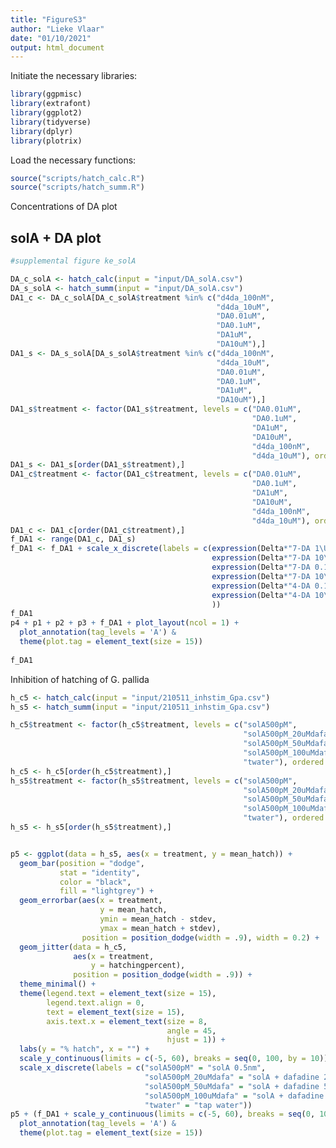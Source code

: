 ```yaml
---
title: "FigureS3"
author: "Lieke Vlaar"
date: "01/10/2021"
output: html_document
---
```


Initiate the necessary libraries:

```r
library(ggpmisc)
library(extrafont)
library(ggplot2)
library(tidyverse)
library(dplyr)
library(plotrix)
```

Load the necessary functions:

```r
source("scripts/hatch_calc.R")
source("scripts/hatch_summ.R")
```

Concentrations of DA plot

## solA + DA plot

```r
#supplemental figure ke_solA

DA_c_solA <- hatch_calc(input = "input/DA_solA.csv")
DA_s_solA <- hatch_summ(input = "input/DA_solA.csv")
DA1_c <- DA_c_solA[DA_c_solA$treatment %in% c("d4da_100nM",
                                              "d4da_10uM",
                                              "DA0.01uM",
                                              "DA0.1uM",
                                              "DA1uM",
                                              "DA10uM"),] 
DA1_s <- DA_s_solA[DA_s_solA$treatment %in% c("d4da_100nM",
                                              "d4da_10uM",
                                              "DA0.01uM",
                                              "DA0.1uM",
                                              "DA1uM",
                                              "DA10uM"),]
DA1_s$treatment <- factor(DA1_s$treatment, levels = c("DA0.01uM",
                                                      "DA0.1uM",
                                                      "DA1uM",
                                                      "DA10uM",
                                                      "d4da_100nM",
                                                      "d4da_10uM"), ordered = TRUE)
DA1_s <- DA1_s[order(DA1_s$treatment),]
DA1_c$treatment <- factor(DA1_c$treatment, levels = c("DA0.01uM",
                                                      "DA0.1uM",
                                                      "DA1uM",
                                                      "DA10uM",
                                                      "d4da_100nM",
                                                      "d4da_10uM"), ordered = TRUE)
DA1_c <- DA1_c[order(DA1_c$treatment),]
f_DA1 <- range(DA1_c, DA1_s)
f_DA1 <- f_DA1 + scale_x_discrete(labels = c(expression(Delta*"7-DA 1\U03BCM"),
                                             expression(Delta*"7-DA 10\U03BCM"),
                                             expression(Delta*"7-DA 0.1\U03BCM"),
                                             expression(Delta*"7-DA 10\U03BCM"),
                                             expression(Delta*"4-DA 0.1\U03BCM"),
                                             expression(Delta*"4-DA 10\U03BCM")
                                             ))
f_DA1
p4 + p1 + p2 + p3 + f_DA1 + plot_layout(ncol = 1) +
  plot_annotation(tag_levels = 'A') & 
  theme(plot.tag = element_text(size = 15))
  
f_DA1
```


Inhibition of hatching of G. pallida

```r

h_c5 <- hatch_calc(input = "input/210511_inhstim_Gpa.csv")
h_s5 <- hatch_summ(input = "input/210511_inhstim_Gpa.csv")

h_c5$treatment <- factor(h_c5$treatment, levels = c("solA500pM",
                                                    "solA500pM_20uMdafa",
                                                    "solA500pM_50uMdafa",
                                                    "solA500pM_100uMdafa",
                                                    "twater"), ordered = TRUE)
h_c5 <- h_c5[order(h_c5$treatment),]
h_s5$treatment <- factor(h_s5$treatment, levels = c("solA500pM",
                                                    "solA500pM_20uMdafa",
                                                    "solA500pM_50uMdafa",
                                                    "solA500pM_100uMdafa",
                                                    "twater"), ordered = TRUE)
h_s5 <- h_s5[order(h_s5$treatment),]


p5 <- ggplot(data = h_s5, aes(x = treatment, y = mean_hatch)) +
  geom_bar(position = "dodge",
           stat = "identity",
           color = "black",
           fill = "lightgrey") +
  geom_errorbar(aes(x = treatment,
                    y = mean_hatch,
                    ymin = mean_hatch - stdev,
                    ymax = mean_hatch + stdev),
                position = position_dodge(width = .9), width = 0.2) + 
  geom_jitter(data = h_c5,
              aes(x = treatment,
                  y = hatchingpercent),
              position = position_dodge(width = .9)) +
  theme_minimal() +
  theme(legend.text = element_text(size = 15),
        legend.text.align = 0,
        text = element_text(size = 15),
        axis.text.x = element_text(size = 8,
                                   angle = 45,
                                   hjust = 1)) +
  labs(y = "% hatch", x = "") +
  scale_y_continuous(limits = c(-5, 60), breaks = seq(0, 100, by = 10)) +
  scale_x_discrete(labels = c("solA500pM" = "solA 0.5nm",
                              "solA500pM_20uMdafa" = "solA + dafadine 20\U03BCM",
                              "solA500pM_50uMdafa" = "solA + dafadine 50\U03BCM",
                              "solA500pM_100uMdafa" = "solA + dafadine 100\U03BCM",
                              "twater" = "tap water"))
p5 + (f_DA1 + scale_y_continuous(limits = c(-5, 60), breaks = seq(0, 100, by = 10))) + 
  plot_annotation(tag_levels = 'A') & 
  theme(plot.tag = element_text(size = 15))
```


